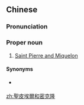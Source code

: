 ==Chinese==
{{zh-forms|s=圣皮埃尔和密克隆|type=413}}

===Pronunciation===
{{zh-pron
|m=Shèngpí'āi'ěr hé Mìkèlóng
|c=sing3 pei4 oi1 ji5 wo4 mat6 hak1 lung4
|mn=qz:Sèng-phî-ai-ní hô͘ Bi̍t-khiak-liông/xm:Sèng-phî-ai-ní hô Bi̍t-khek-liông/zz:Sèng-phî-ai-jíⁿ hô Bi̍t-khek-liông
|cat=pn
}}

===Proper noun===
{{zh-proper noun}}

# {{lb|zh|Mainland China}} [[Saint Pierre and Miquelon]]

====Synonyms====
* {{qualifier|Taiwan}} {{zh-l|聖皮耶與密克隆}}

[[zh:聖皮埃爾和密克隆]]